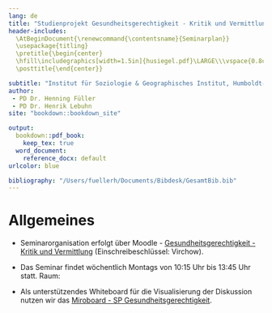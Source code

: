 ```yaml
---
lang: de
title: "Studienprojekt Gesundheitsgerechtigkeit - Kritik und Vermittlung"
header-includes: 
  \AtBeginDocument{\renewcommand{\contentsname}{Seminarplan}}
  \usepackage{titling}
  \pretitle{\begin{center}
  \hfill\includegraphics[width=1.5in]{husiegel.pdf}\LARGE\\\vspace{0.8cm}}
  \posttitle{\end{center}}  

subtitle: "Institut für Soziologie & Geographisches Institut, Humboldt-Universität zu Berlin, SoSe 2022"
author: 
 - PD Dr. Henning Füller
 - PD Dr. Henrik Lebuhn
site: "bookdown::bookdown_site"

output:
  bookdown::pdf_book:
    keep_tex: true
  word_document:
    reference_docx: default
urlcolor: blue

bibliography: "/Users/fuellerh/Documents/Bibdesk/GesamtBib.bib"
---
```


\newpage

# Allgemeines {.unnumbered}

- Seminarorganisation erfolgt über Moodle - [Gesundheitsgerechtigkeit - Kritik und Vermittlung](https://moodle.hu-berlin.de/course/view.php?id=110268) (Einschreibeschlüssel: Virchow).

- Das Seminar findet wöchentlich Montags von 10:15 Uhr bis 13:45 Uhr statt. Raum: 

- Als unterstützendes Whiteboard für die Visualisierung der Diskussion nutzen wir das [Miroboard - SP Gesundheitsgerechtigkeit](https://miro.com/app/board/uXjVOF6MyAc=/?invite_link_id=891179698806).


